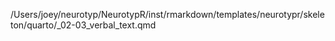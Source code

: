 /Users/joey/neurotyp/NeurotypR/inst/rmarkdown/templates/neurotypr/skeleton/quarto/_02-03_verbal_text.qmd